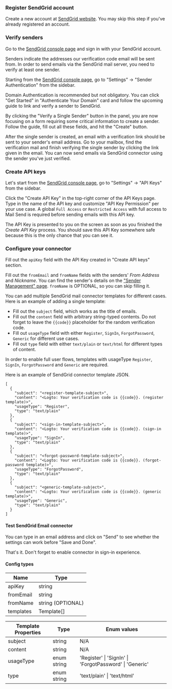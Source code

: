 ### Register SendGrid account

Create a new account at [SendGrid website](https://app.sendgrid.com/). You may skip this step if you've already registered an account.

### Verify senders

Go to the [SendGrid console page](https://app.sendgrid.com/) and sign in with your SendGrid account.

Senders indicate the addresses our verification code email will be sent from. In order to send emails via the SendGrid mail server, you need to verify at least one sender.

Starting from the [SendGrid console page](https://app.sendgrid.com/), go to "Settings" -> "Sender Authentication" from the sidebar.

Domain Authentication is recommended but not obligatory. You can click "Get Started" in "Authenticate Your Domain" card and follow the upcoming guide to link and verify a sender to SendGrid.

By clicking the "Verify a Single Sender" button in the panel, you are now focusing on a form requiring some critical information to create a sender. Follow the guide, fill out all these fields, and hit the "Create" button.

After the single sender is created, an email with a verification link should be sent to your sender's email address. Go to your mailbox, find the verification mail and finish verifying the single sender by clicking the link given in the email. You can now send emails via SendGrid connector using the sender you've just verified.

### Create API keys

Let's start from the [SendGrid console page](https://app.sendgrid.com/), go to "Settings" -> "API Keys" from the sidebar.

Click the "Create API Key" in the top-right corner of the API Keys page. Type in the name of the API key and customize "API Key Permission" per your use case. A global `Full Access` or `Restricted Access` with full access to Mail Send is required before sending emails with this API key.

The API Key is presented to you on the screen as soon as you finished the _Create API Key_ process. You should save this API Key somewhere safe because this is the only chance that you can see it.

### Configure your connector

Fill out the `apiKey` field with the API Key created in "Create API keys" section.

Fill out the `fromEmail` and `fromName` fields with the senders' _From Address_ and _Nickname_. You can find the sender's details on the ["Sender Management" page](https://mc.sendgrid.com/senders). `fromName` is OPTIONAL, so you can skip filling it.

You can add multiple SendGrid mail connector templates for different cases. Here is an example of adding a single template:

- Fill out the `subject` field, which works as the title of emails.
- Fill out the `content` field with arbitrary string-typed contents. Do not forget to leave the `{{code}}` placeholder for the random verification code.
- Fill out `usageType` field with either `Register`, `SignIn`, `ForgotPassword`, `Generic` for different use cases.
- Fill out `type` field with either `text/plain` or `text/html` for different types of content.

In order to enable full user flows, templates with usageType `Register`, `SignIn`, `ForgotPassword` and `Generic` are required.

Here is an example of SendGrid connector template JSON.

```jsonc
[
  {
    "subject": "<register-template-subject>",
    "content": "<Logto: Your verification code is {{code}}. (register template)>",
    "usageType": "Register",
    "type": "text/plain"
  },
  {
    "subject": "<sign-in-template-subject>",
    "content": "<Logto: Your verification code is {{code}}. (sign-in template)>",
    "usageType": "SignIn",
    "type": "text/plain"
  },
  {
    "subject": "<forgot-password-template-subject>",
    "content": "<Logto: Your verification code is {{code}}. (forgot-password template)>",
    "usageType": "ForgotPassword",
    "type": "text/plain"
  },
  {
    "subject": "<generic-template-subject>",
    "content": "<Logto: Your verification code is {{code}}. (generic template)>",
    "usageType": "Generic",
    "type": "text/plain"
  }
]
```

#### Test SendGrid Email connector

You can type in an email address and click on "Send" to see whether the settings can work before "Save and Done".

That's it. Don't forget to enable connector in sign-in experience.

#### Config types

| Name      | Type              |
| --------- | ----------------- |
| apiKey    | string            |
| fromEmail | string            |
| fromName  | string (OPTIONAL) |
| templates | Template[]        |

| Template Properties | Type        | Enum values                                             |
| ------------------- | ----------- | ------------------------------------------------------- |
| subject             | string      | N/A                                                     |
| content             | string      | N/A                                                     |
| usageType           | enum string | 'Register' \| 'SignIn' \| 'ForgotPassword' \| 'Generic' |
| type                | enum string | 'text/plain' \| 'text/html'                             |
